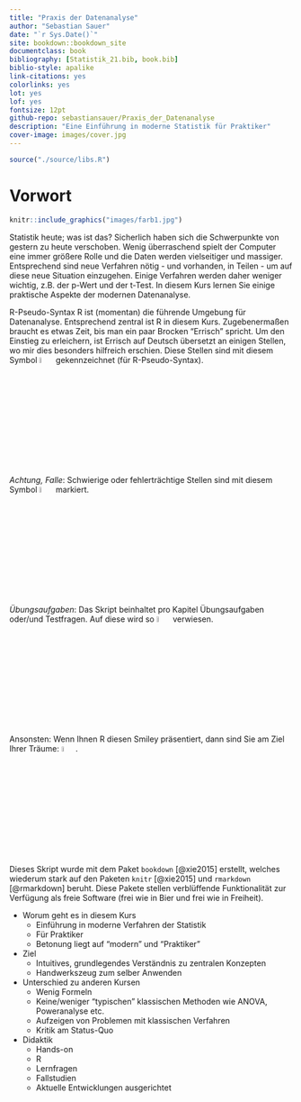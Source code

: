 ```yaml
--- 
title: "Praxis der Datenanalyse"
author: "Sebastian Sauer"
date: "`r Sys.Date()`"
site: bookdown::bookdown_site
documentclass: book
bibliography: [Statistik_21.bib, book.bib]
biblio-style: apalike
link-citations: yes
colorlinks: yes
lot: yes
lof: yes
fontsize: 12pt
github-repo: sebastiansauer/Praxis_der_Datenanalyse
description: "Eine Einführung in moderne Statistik für Praktiker"
cover-image: images/cover.jpg
---
```



```r
source("./source/libs.R")
```


# Vorwort {-}

```r
knitr::include_graphics("images/farb1.jpg")
```


Statistik heute; was ist das? Sicherlich haben sich die Schwerpunkte von gestern zu heute verschoben. Wenig überraschend spielt der Computer eine immer größere Rolle und die Daten werden vielseitiger und massiger. Entsprechend sind neue Verfahren nötig - und vorhanden, in Teilen - um auf diese neue Situation einzugehen. Einige Verfahren werden daher weniger wichtig, z.B. der p-Wert und der t-Test. In diesem Kurs lernen Sie einige praktische Aspekte der modernen Datenanalyse.

R-Pseudo-Syntax
R ist (momentan) die führende Umgebung für Datenanalyse. Entsprechend zentral ist R in diesem Kurs. Zugebenermaßen braucht es etwas Zeit, bis man ein paar Brocken "Errisch" spricht. Um den Einstieg zu erleichern, ist Errisch auf Deutsch übersetzt an einigen Stellen, wo mir dies besonders hilfreich erschien. Diese Stellen sind mit diesem Symbol ![](images/pseudocode.png){ width=5% } gekennzeichnet (für R-Pseudo-Syntax).

*Achtung, Falle*: Schwierige oder fehlerträchtige Stellen sind mit diesem Symbol ![](images/caution.png){ width=5% } markiert.

*Übungsaufgaben*: Das Skript beinhaltet pro Kapitel Übungsaufgaben oder/und Testfragen. Auf diese wird so ![](images/exercises.png){ width=5% } verwiesen.

Ansonsten: Wenn Ihnen R diesen Smiley präsentiert, dann sind Sie am Ziel Ihrer Träume: ![](images/love.png){ width=5% }. 





Dieses Skript wurde mit dem Paket `bookdown` [@xie2015] erstellt, welches wiederum stark auf den Paketen `knitr` [@xie2015] und `rmarkdown` [@rmarkdown] beruht. Diese Pakete stellen verblüffende Funktionalität zur Verfügung als freie Software (frei wie in Bier und frei wie in Freiheit).


- Worum geht es in diesem Kurs
    - Einführung in moderne Verfahren der Statistik
    - Für Praktiker
    - Betonung liegt auf "modern" und "Praktiker"
- Ziel
    - Intuitives, grundlegendes Verständnis zu zentralen Konzepten 
    - Handwerkszeug zum selber Anwenden
- Unterschied zu anderen Kursen
    - Wenig Formeln
    - Keine/weniger "typischen" klassischen Methoden wie ANOVA, Poweranalyse etc.
    - Aufzeigen von Problemen mit klassischen Verfahren
    - Kritik am Status-Quo
- Didaktik
    - Hands-on
    - R
    - Lernfragen
    - Fallstudien
    - Aktuelle Entwicklungen ausgerichtet